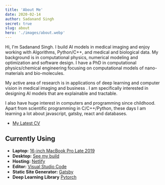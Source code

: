 ```yaml
---
title: 'About Me'
date: 2020-02-14
author: Sadanand Singh
secret: true
slug: about
hero: './images/about.webp'
---
```


Hi, I'm Sadanand Singh. I build AI models in medical imaging and enjoy working with Algorithms,
Python/C++, and medical and biological data. My background is in computational physics, numerical
modeling and optimization and software design. I have a PhD in computational physics/chemical
engineering focusing on computational models of nano-materials and bio-molecules.

My active area of research is in applications of deep learning and computer vision in medical
imaging and business . I am specifically interested in designing AI models that are explainable and
tractable.

I also have huge interest in computers and programming since childhood. Apart from scientific
programming in C/C++/Python, these days I am learning a lot about javascript, gatsby, react and
databases.

- [My Latest CV](/resume)

## Currently Using

- **Laptop:** [16-inch MacBook Pro Late 2019](https://www.apple.com/macbook-pro-16/)
- **Desktop:** [See my build](/mydlsetup/#workstation-hadware)
- **Hosting:** [Netlify](https://netlify.com)
- **Editor:** [Visual Studio Code](https://code.visualstudio.com/)
- **Static Site Generator:** [Gatsby](https://gatsbyjs.org)
- **Deep Learning Library** [Pytorch](https://pytorch.org)
